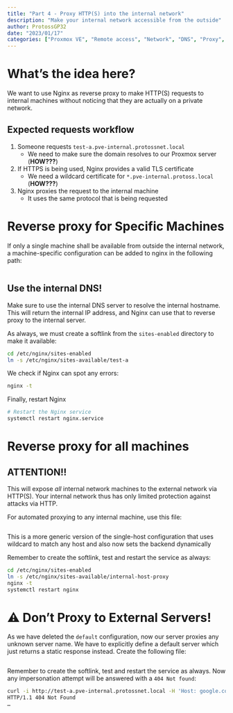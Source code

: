 ```yaml
---
title: "Part 4 - Proxy HTTP(S) into the internal network"
description: "Make your internal network accessible from the outside"
author: ProtossGP32
date: "2023/01/17"
categories: ["Proxmox VE", "Remote access", "Network", "DNS", "Proxy", "Nginx"]
---
```


# What's the idea here?
We want to use Nginx as reverse proxy to make HTTP(S) requests to internal machines without noticing that they are actually on a private network.

## Expected requests workflow

1.  Someone requests `test-a.pve-internal.protossnet.local`
    *   We need to make sure the domain resolves to our Proxmox server (**HOW???**)
1.  If HTTPS is being used, Nginx provides a valid TLS certificate
    *   We need a wildcard certificate for `*.pve-internal.protoss.local` (**HOW???**)
1.  Nginx proxies the request to the internal machine
    *   It uses the same protocol that is being requested

# Reverse proxy for Specific Machines
If only a single machine shall be available from outside the internal network, a machine-specific configuration can be added to nginx in the following path:

```.py
```

:::{.callout-important}
## Use the internal DNS!
Make sure to use the internal DNS server to resolve the internal hostname. This will return the internal IP address, and Nginx can use that to reverse proxy to the internal server.
:::

As always, we must create a softlink from the `sites-enabled` directory to make it available:

```bash
cd /etc/nginx/sites-enabled
ln -s /etc/nginx/sites-available/test-a
```

We check if Nginx can spot any errors:
```bash
nginx -t

```

Finally, restart Nginx
```bash
# Restart the Nginx service
systemctl restart nginx.service
```

# Reverse proxy for all machines

:::{.callout-warning}
## ATTENTION!!
This will expose _all_ internal network machines to the external network via HTTP(S). Your internal network thus has only limited protection against attacks via HTTP.
:::

For automated proxying to any internal machine, use this file:

```.py
```

This is a more generic version of the single-host configuration that uses wildcard to match any host and also now sets the backend dynamically

Remember to create the softlink, test and restart the service as always:

```bash
cd /etc/nginx/sites-enabled
ln -s /etc/nginx/sites-available/internal-host-proxy
nginx -t
systemctl restart nginx
```

# ⚠ Don't Proxy to External Servers!
As we have deleted the `default` configuration, now our server proxies any unknown server name. We have to explicitly define a default server which just returns a static response instead. Create the following file:

```.py
```

Remember to create the softlink, test and restart the service as always. Now any impersonation attempt will be answered with a `404 Not found`:

```bash
curl -i http://test-a.pve-internal.protossnet.local -H 'Host: google.com'
HTTP/1.1 404 Not Found
…
```
